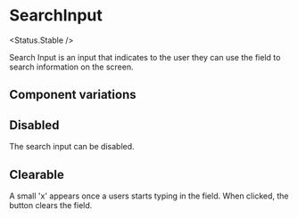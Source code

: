 
# SearchInput

<Status.Stable />

Search Input is an input that indicates to the user they can use the field
to search information on the screen.

<Story id="forms-input-searchinput--base" />

<Props of={SearchInput} />

## Component variations

## Disabled

The search input can be disabled.

<Story id="forms-input-searchinput--disabled" />

## Clearable

A small 'x' appears once a users starts typing in the field. When clicked, the button clears the field.

<Story id="forms-input-searchinput--clearable" />
